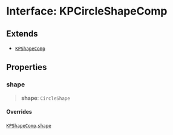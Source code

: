 # Interface: KPCircleShapeComp

## Extends

- [`KPShapeComp`](/api/interfaces/KPShapeComp)

## Properties

### shape

> **shape**: `CircleShape`

#### Overrides

[`KPShapeComp`](/api/interfaces/KPShapeComp).[`shape`](/api/interfaces/KPShapeComp#shape)
